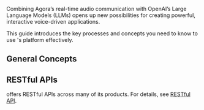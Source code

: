
Combining Agora’s real-time audio communication with OpenAI’s Large Language Models (LLMs) opens up new possibilities for creating powerful, interactive voice-driven applications.

This guide introduces the key processes and concepts you need to know to use <Vg k="COMPANY" />'s platform effectively.

## General Concepts

<AppId />
<AppCertificate />
<Token />
<Channel />
<UserId />
<SD_RTN />
<Console />

## RESTful APIs

<Vg k="COMPANY" /> offers RESTful APIs across many of its products. For details, see [RESTful API](/realtime-communication/channel-management-api/overview).
